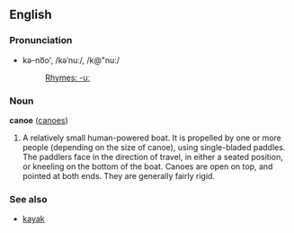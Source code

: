 ==English==
===Pronunciation===
*kə-no͞o', /kəˈnuː/, /k@"nu:/
*:[[Rhymes:English:-uː|Rhymes: -uː]]

===Noun===
'''canoe''' ([[canoes]])

#A relatively small human-powered boat. It is propelled by one or more people (depending on the size of canoe), using single-bladed paddles. The paddlers face in the direction of travel, in either a seated position, or kneeling on the bottom of the boat. Canoes are open on top, and pointed at both ends. They are generally fairly rigid.

===See also===
*[[kayak]]